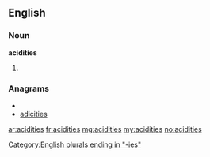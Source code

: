 ==English==

===Noun===
'''acidities'''

# {{plural of|[[acidity]]}}

===Anagrams===
* {{alphagram|acdeiiist}}
* [[adicities#English|adicities]]


[[Category:English plurals ending in "-ies"]]

[[ar:acidities]]
[[fr:acidities]]
[[mg:acidities]]
[[my:acidities]]
[[no:acidities]]